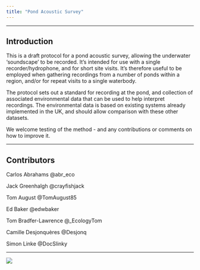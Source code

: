 ```yaml
---
title: "Pond Acoustic Survey"
---
```

***

## Introduction

This is a draft protocol for a pond acoustic survey, allowing the underwater 'soundscape' to be recorded. It’s intended for use with a single recorder/hydrophone, and for short site visits. It’s therefore useful to be employed when gathering recordings from a number of ponds within a region, and/or for repeat visits to a single waterbody.

The protocol sets out a standard for recording at the pond, and collection of associated environmental data that can be used to help interpret recordings. The environmental data is based on existing systems already implemented in the UK, and should allow comparison with these other datasets.

We welcome testing of the method - and any contributions or comments on how to improve it.  
  
***

## Contributors

Carlos Abrahams @abr_eco

Jack Greenhalgh @crayfishjack

Tom August @TomAugust85

Ed Baker @edwbaker

Tom Bradfer-Lawrence @_EcologyTom

Camille Desjonquères @Desjonq

Simon Linke @DocSlinky

***
![](IMG_7773.jpg)


